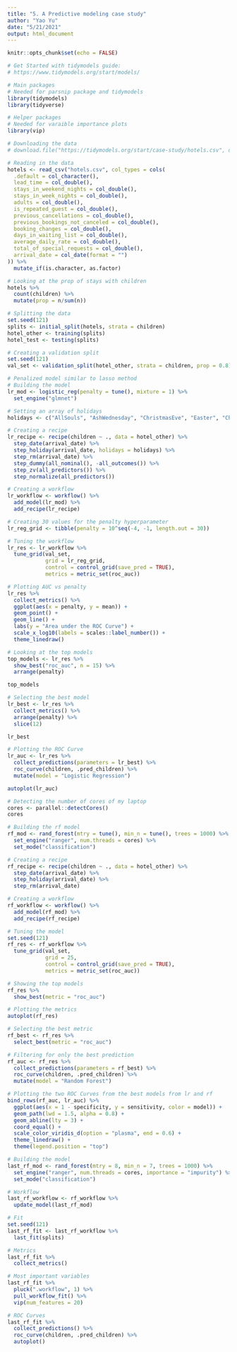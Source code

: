 ```yaml
---
title: "5. A Predictive modeling case study"
author: "Yao Yu"
date: "5/21/2021"
output: html_document
---
```


```r
knitr::opts_chunk$set(echo = FALSE)

# Get Started with tidymodels guide:
# https://www.tidymodels.org/start/models/

# Main packages
# Needed for parsnip package and tidymodels
library(tidymodels)
library(tidyverse)

# Helper packages
# Needed for varaible importance plots
library(vip)
```

```r
# Downloading the data
# download.file("https://tidymodels.org/start/case-study/hotels.csv", destfile = "hotels.csv")

# Reading in the data
hotels <- read_csv("hotels.csv", col_types = cols(
  .default = col_character(),
  lead_time = col_double(),
  stays_in_weekend_nights = col_double(),
  stays_in_week_nights = col_double(),
  adults = col_double(),
  is_repeated_guest = col_double(),
  previous_cancellations = col_double(),
  previous_bookings_not_canceled = col_double(),
  booking_changes = col_double(),
  days_in_waiting_list = col_double(),
  average_daily_rate = col_double(),
  total_of_special_requests = col_double(),
  arrival_date = col_date(format = "")
)) %>% 
  mutate_if(is.character, as.factor)

# Looking at the prop of stays with children
hotels %>% 
  count(children) %>% 
  mutate(prop = n/sum(n))

# Splitting the data
set.seed(121)
splits <- initial_split(hotels, strata = children)
hotel_other <- training(splits)
hotel_test <- testing(splits)

# Creating a validation split
set.seed(121)
val_set <- validation_split(hotel_other, strata = children, prop = 0.8)
```

```r
# Penalized model similar to lasso method
# Building the model
lr_mod <- logistic_reg(penalty = tune(), mixture = 1) %>% 
  set_engine("glmnet")
```

```r
# Setting an array of holidays
holidays <- c("AllSouls", "AshWednesday", "ChristmasEve", "Easter", "ChristmasDay", "GoodFriday", "NewYearsDay", "PalmSunday")

# Creating a recipe
lr_recipe <- recipe(children ~ ., data = hotel_other) %>% 
  step_date(arrival_date) %>% 
  step_holiday(arrival_date, holidays = holidays) %>% 
  step_rm(arrival_date) %>% 
  step_dummy(all_nominal(), -all_outcomes()) %>% 
  step_zv(all_predictors()) %>% 
  step_normalize(all_predictors())
```

```r
# Creating a workflow
lr_workflow <- workflow() %>% 
  add_model(lr_mod) %>% 
  add_recipe(lr_recipe)
```

```r
# Creating 30 values for the penalty hyperparameter
lr_reg_grid <- tibble(penalty = 10^seq(-4, -1, length.out = 30))

# Tuning the workflow
lr_res <- lr_workflow %>% 
  tune_grid(val_set,
            grid = lr_reg_grid,
            control = control_grid(save_pred = TRUE),
            metrics = metric_set(roc_auc))

# Plotting AUC vs penalty
lr_res %>% 
  collect_metrics() %>% 
  ggplot(aes(x = penalty, y = mean)) +
  geom_point() +
  geom_line() +
  labs(y = "Area under the ROC Curve") +
  scale_x_log10(labels = scales::label_number()) +
  theme_linedraw()

# Looking at the top models
top_models <- lr_res %>% 
  show_best("roc_auc", n = 15) %>% 
  arrange(penalty)

top_models

# Selecting the best model
lr_best <- lr_res %>% 
  collect_metrics() %>% 
  arrange(penalty) %>% 
  slice(12)

lr_best

# Plotting the ROC Curve
lr_auc <- lr_res %>% 
  collect_predictions(parameters = lr_best) %>% 
  roc_curve(children, .pred_children) %>% 
  mutate(model = "Logistic Regression")

autoplot(lr_auc)
```

```r
# Detecting the number of cores of my laptop
cores <- parallel::detectCores()
cores

# Building the rf model
rf_mod <- rand_forest(mtry = tune(), min_n = tune(), trees = 1000) %>% 
  set_engine("ranger", num.threads = cores) %>% 
  set_mode("classification")
```

```r
# Creating a recipe
rf_recipe <- recipe(children ~ ., data = hotel_other) %>% 
  step_date(arrival_date) %>% 
  step_holiday(arrival_date) %>% 
  step_rm(arrival_date)
```

```r
# Creating a workflow
rf_workflow <- workflow() %>% 
  add_model(rf_mod) %>% 
  add_recipe(rf_recipe)
```

```r
# Tuning the model
set.seed(121)
rf_res <- rf_workflow %>% 
  tune_grid(val_set,
            grid = 25,
            control = control_grid(save_pred = TRUE),
            metrics = metric_set(roc_auc))

# Showing the top models
rf_res %>% 
  show_best(metric = "roc_auc")

# Plotting the metrics
autoplot(rf_res)

# Selecting the best metric
rf_best <- rf_res %>% 
  select_best(metric = "roc_auc")

# Filtering for only the best prediction
rf_auc <- rf_res %>% 
  collect_predictions(parameters = rf_best) %>% 
  roc_curve(children, .pred_children) %>% 
  mutate(model = "Random Forest")
```

```r
# Plotting the two ROC Curves from the best models from lr and rf
bind_rows(rf_auc, lr_auc) %>% 
  ggplot(aes(x = 1 - specificity, y = sensitivity, color = model)) +
  geom_path(lwd = 1.5, alpha = 0.8) +
  geom_abline(lty = 3) +
  coord_equal() +
  scale_color_viridis_d(option = "plasma", end = 0.6) +
  theme_linedraw() +
  theme(legend.position = "top")
```

```r
# Building the model
last_rf_mod <- rand_forest(mtry = 8, min_n = 7, trees = 1000) %>% 
  set_engine("ranger", num.threads = cores, importance = "impurity") %>% 
  set_mode("classification")

# Workflow
last_rf_workflow <- rf_workflow %>% 
  update_model(last_rf_mod)

# Fit
set.seed(121) 
last_rf_fit <- last_rf_workflow %>% 
  last_fit(splits)

# Metrics
last_rf_fit %>% 
  collect_metrics()

# Most important variables
last_rf_fit %>% 
  pluck(".workflow", 1) %>% 
  pull_workflow_fit() %>% 
  vip(num_features = 20)

# ROC Curves
last_rf_fit %>% 
  collect_predictions() %>% 
  roc_curve(children, .pred_children) %>% 
  autoplot()
```


